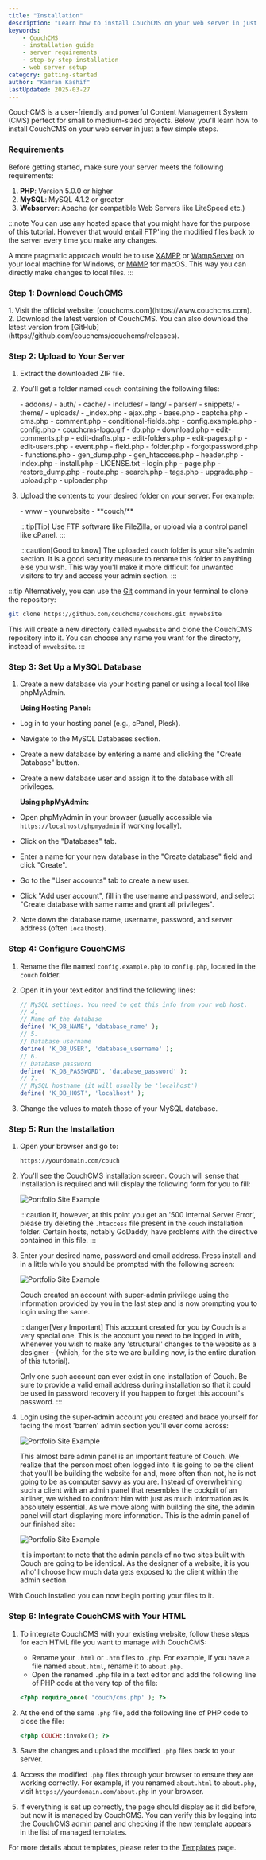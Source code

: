 ```yaml
---
title: "Installation"
description: "Learn how to install CouchCMS on your web server in just a few simple steps."
keywords:
    - CouchCMS
    - installation guide
    - server requirements
    - step-by-step installation
    - web server setup
category: getting-started
author: "Kamran Kashif"
lastUpdated: 2025-03-27
---
```



CouchCMS is a user-friendly and powerful Content Management System (CMS) perfect for small to medium-sized projects. Below, you'll learn how to install CouchCMS on your web server in just a few simple steps.

### Requirements

Before getting started, make sure your server meets the following requirements:

1. **PHP**: Version 5.0.0 or higher
2. **MySQL**: MySQL 4.1.2 or greater
3. **Webserver**: Apache (or compatible Web Servers like LiteSpeed etc.)

:::note
You can use any hosted space that you might have for the purpose of this tutorial. However that would entail FTP'ing the modified files back to the server every time you make any changes.

A more pragmatic approach would be to use [XAMPP](https://www.apachefriends.org/download.html) or [WampServer](https://www.wampserver.com/en/) on your local machine for Windows, or [MAMP](https://www.mamp.info/en/downloads/) for macOS. This way you can directly make changes to local files.
:::

### Step 1: Download CouchCMS

<Steps>
1. Visit the official website: [couchcms.com](https://www.couchcms.com).
2. Download the latest version of CouchCMS.
</Steps>
You can also download the latest version from [GitHub](https://github.com/couchcms/couchcms/releases).

### Step 2: Upload to Your Server

<Steps>

1. Extract the downloaded ZIP file.
2. You'll get a folder named `couch` containing the following files:

    <FileTree>
    - addons/
    - auth/
    - cache/
    - includes/
    - lang/
    - parser/
    - snippets/
    - theme/
    - uploads/
    - _index.php
    - ajax.php
    - base.php
    - captcha.php
    - cms.php
    - comment.php
    - conditional-fields.php
    - config.example.php
    - config.php
    - couchcms-logo.gif
    - db.php
    - download.php
    - edit-comments.php
    - edit-drafts.php
    - edit-folders.php
    - edit-pages.php
    - edit-users.php
    - event.php
    - field.php
    - folder.php
    - forgotpassword.php
    - functions.php
    - gen_dump.php
    - gen_htaccess.php
    - header.php
    - index.php
    - install.php
    - LICENSE.txt
    - login.php
    - page.php
    - restore_dump.php
    - route.php
    - search.php
    - tags.php
    - upgrade.php
    - upload.php
    - uploader.php
    </FileTree>

3. Upload the contents to your desired folder on your server. For example:

    <FileTree>
    - www
        - yourwebsite
            - **couch/**
    </FileTree>

    :::tip[Tip]
    Use FTP software like FileZilla, or upload via a control panel like cPanel.
    :::

    :::caution[Good to know]
    The uploaded `couch` folder is your site's admin section.
    It is a good security measure to rename this folder to anything else you wish. This way you'll make it more difficult for unwanted visitors to try and access your admin section.
    :::

</Steps>

:::tip
Alternatively, you can use the [Git](https://git-scm.com/downloads) command in your terminal to clone the repository:

```bash "mywebsite"
git clone https://github.com/couchcms/couchcms.git mywebsite
```

This will create a new directory called `mywebsite` and clone the CouchCMS repository into it. You can choose any name you want for the directory, instead of `mywebsite`.
:::

### Step 3: Set Up a MySQL Database

<Steps>

1. Create a new database via your hosting panel or using a local tool like phpMyAdmin.

   **Using Hosting Panel:**

- Log in to your hosting panel (e.g., cPanel, Plesk).
- Navigate to the MySQL Databases section.
- Create a new database by entering a name and clicking the "Create Database" button.
- Create a new database user and assign it to the database with all privileges.

   **Using phpMyAdmin:**

- Open phpMyAdmin in your browser (usually accessible via `https://localhost/phpmyadmin` if working locally).
- Click on the "Databases" tab.
- Enter a name for your new database in the "Create database" field and click "Create".
- Go to the "User accounts" tab to create a new user.
- Click "Add user account", fill in the username and password, and select "Create database with same name and grant all privileges".

2. Note down the database name, username, password, and server address (often `localhost`).

</Steps>

### Step 4: Configure CouchCMS

<Steps>

1. Rename the file named `config.example.php` to `config.php`, located in the `couch` folder.
2. Open it in your text editor and find the following lines:

    ```php title="couch/config.php" "database_name" "database_username" "database_password" "localhost"
    // MySQL settings. You need to get this info from your web host.
    // 4.
    // Name of the database
    define( 'K_DB_NAME', 'database_name' );
    // 5.
    // Database username
    define( 'K_DB_USER', 'database_username' );
    // 6.
    // Database password
    define( 'K_DB_PASSWORD', 'database_password' );
    // 7.
    // MySQL hostname (it will usually be 'localhost')
    define( 'K_DB_HOST', 'localhost' );
    ```

3. Change the values to match those of your MySQL database.

</Steps>

### Step 5: Run the Installation

<Steps>

1. Open your browser and go to:

    ```
    https://yourdomain.com/couch
    ```

2. You'll see the CouchCMS installation screen. Couch will sense that installation is required and will display the following form for you to fill:

    ![Portfolio Site Example](../../../assets/img/contents/portfolio-site-5.jpg)

    :::caution
    If, however, at this point you get an '500 Internal Server Error', please try deleting the `.htaccess` file present in the `couch` installation folder. Certain hosts, notably GoDaddy, have problems with the directive contained in this file.
    :::

3. Enter your desired name, password and email address. Press install and in a little while you should be prompted with the following screen:

    ![Portfolio Site Example](../../../assets/img/contents/portfolio-site-6.jpg)

    Couch created an account with super-admin privilege using the information provided by you in the last step and is now prompting you to login using the same.

    :::danger[Very Important]
    This account created for you by Couch is a very special one. This is the account you need to be logged in with, whenever you wish to make any 'structural' changes to the website as a designer - (which, for the site we are building now, is the entire duration of this tutorial).

    Only one such account can ever exist in one installation of Couch. Be sure to provide a valid email address during installation so that it could be used in password recovery if you happen to forget this account's password.
    :::

 4. Login using the super-admin account you created and brace yourself for facing the most 'barren' admin section you'll ever come across:

    ![Portfolio Site Example](../../../assets/img/contents/portfolio-site-7.jpg)

    This almost bare admin panel is an important feature of Couch.
    We realize that the person most often logged into it is going to be the client that you'll be building the website for and, more often than not, he is not going to be as computer savvy as you are.
    Instead of overwhelming such a client with an admin panel that resembles the cockpit of an airliner, we wished to confront him with just as much information as is absolutely essential.
    As we move along with building the site, the admin panel will start displaying more information. This is the admin panel of our finished site:

    ![Portfolio Site Example](../../../assets/img/contents/portfolio-site-8.png)

    It is important to note that the admin panels of no two sites built with Couch are going to be identical. As the designer of a website, it is you who'll choose how much data gets exposed to the client within the admin section.

</Steps>

With Couch installed you can now begin porting your files to it.

### Step 6: Integrate CouchCMS with Your HTML

<Steps>

1. To integrate CouchCMS with your existing website, follow these steps for each HTML file you want to manage with CouchCMS:
   - Rename your `.html` or `.htm` files to `.php`. For example, if you have a file named `about.html`, rename it to `about.php`.
   - Open the renamed `.php` file in a text editor and add the following line of PHP code at the very top of the file:

    ```php
    <?php require_once( 'couch/cms.php' ); ?>
    ```

2. At the end of the same `.php` file, add the following line of PHP code to close the file:

    ```php
    <?php COUCH::invoke(); ?>
    ```

3. Save the changes and upload the modified `.php` files back to your server.

4. Access the modified `.php` files through your browser to ensure they are working correctly. For example, if you renamed `about.html` to `about.php`, visit `https://yourdomain.com/about.php` in your browser.

5. If everything is set up correctly, the page should display as it did before, but now it is managed by CouchCMS. You can verify this by logging into the CouchCMS admin panel and checking if the new template appears in the list of managed templates.

</Steps>

For more details about templates, please refer to the [Templates](../../concepts/templates) page.
